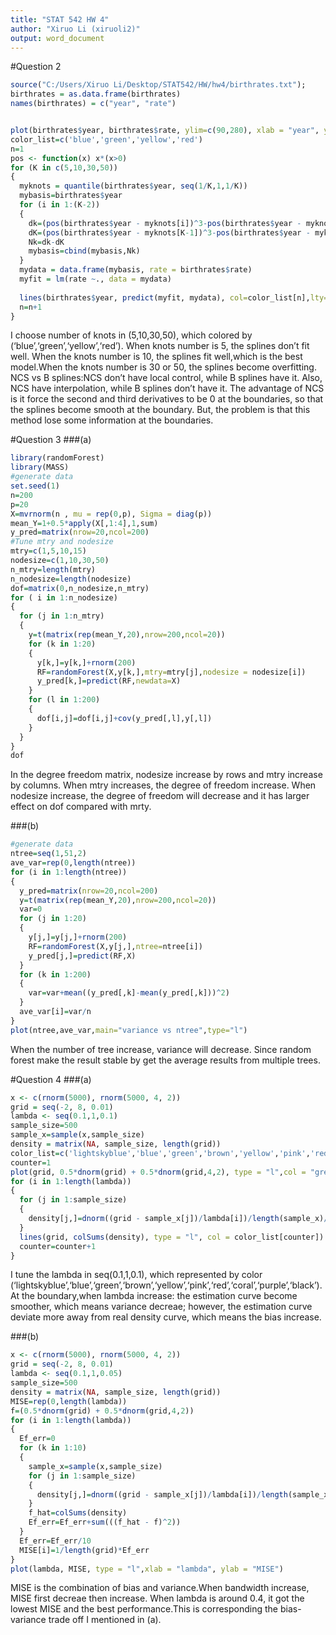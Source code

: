 ---
title: "STAT 542 HW 4"
author: "Xiruo Li (xiruoli2)"
output: word_document
---
#Question 2
```{r}
source("C:/Users/Xiruo Li/Desktop/STAT542/HW/hw4/birthrates.txt");
birthrates = as.data.frame(birthrates)
names(birthrates) = c("year", "rate")


plot(birthrates$year, birthrates$rate, ylim=c(90,280), xlab = "year", ylab = "rate", pch = 19)
color_list=c('blue','green','yellow','red')
n=1
pos <- function(x) x*(x>0)
for (K in c(5,10,30,50))
{
  myknots = quantile(birthrates$year, seq(1/K,1,1/K))
  mybasis=birthrates$year
  for (i in 1:(K-2))
  {
    dk=(pos(birthrates$year - myknots[i])^3-pos(birthrates$year - myknots[K])^3)/(myknots[K]-myknots[i])
    dK=(pos(birthrates$year - myknots[K-1])^3-pos(birthrates$year - myknots[K])^3)/(myknots[K]-myknots[K-1])
    Nk=dk-dK
    mybasis=cbind(mybasis,Nk)
  }
  mydata = data.frame(mybasis, rate = birthrates$rate)
  myfit = lm(rate ~., data = mydata)
  
  lines(birthrates$year, predict(myfit, mydata), col=color_list[n],lty=1, lwd = 3)
  n=n+1
}
```
I choose number of knots in (5,10,30,50), which colored by ('blue','green','yellow','red'). When knots number is 5, the splines don't fit well. When the knots number is 10, the splines fit well,which is the best model.When the knots number is 30 or 50, the splines become overfitting. 
NCS vs B splines:NCS don't have local control, while B splines have it. Also, NCS have interpolation, while B splines don't have it.
The advantage of NCS is it force the second and third derivatives to be 0 at the boundaries, so that the splines become smooth at the boundary. But, the problem is that this method lose some information at the boundaries.


#Question 3
###(a)
```{r}
library(randomForest)
library(MASS)
#generate data
set.seed(1)
n=200 
p=20 
X=mvrnorm(n , mu = rep(0,p), Sigma = diag(p)) 
mean_Y=1+0.5*apply(X[,1:4],1,sum) 
y_pred=matrix(nrow=20,ncol=200) 
#Tune mtry and nodesize
mtry=c(1,5,10,15) 
nodesize=c(1,10,30,50)
n_mtry=length(mtry)
n_nodesize=length(nodesize)
dof=matrix(0,n_nodesize,n_mtry)
for ( i in 1:n_nodesize)
{
  for (j in 1:n_mtry)
  {
    y=t(matrix(rep(mean_Y,20),nrow=200,ncol=20))
    for (k in 1:20)
    {
      y[k,]=y[k,]+rnorm(200)
      RF=randomForest(X,y[k,],mtry=mtry[j],nodesize = nodesize[i])
      y_pred[k,]=predict(RF,newdata=X)
    }
    for (l in 1:200)
    {
      dof[i,j]=dof[i,j]+cov(y_pred[,l],y[,l])
    }
  }
}
dof
```
In the degree freedom matrix, nodesize increase by rows and mtry increase by columns. When mtry increases, the degree of freedom increase. When nodesize increase, the degree of freedom will decrease and it has larger effect on dof compared with mrty.

###(b)
```{r}
#generate data
ntree=seq(1,51,2)
ave_var=rep(0,length(ntree))
for (i in 1:length(ntree))
{
  y_pred=matrix(nrow=20,ncol=200)
  y=t(matrix(rep(mean_Y,20),nrow=200,ncol=20))
  var=0
  for (j in 1:20)
  {
    y[j,]=y[j,]+rnorm(200)
    RF=randomForest(X,y[j,],ntree=ntree[i])
    y_pred[j,]=predict(RF,X)
  }
  for (k in 1:200)
  {
    var=var+mean((y_pred[,k]-mean(y_pred[,k]))^2)
  }
  ave_var[i]=var/n
}
plot(ntree,ave_var,main="variance vs ntree",type="l")
```
When the number of tree increase, variance will decrease. Since random forest make the result stable by get the average results from multiple trees. 


#Question 4
###(a)
```{r}
x <- c(rnorm(5000), rnorm(5000, 4, 2))
grid = seq(-2, 8, 0.01)
lambda <- seq(0.1,1,0.1)
sample_size=500
sample_x=sample(x,sample_size)
density = matrix(NA, sample_size, length(grid))
color_list=c('lightskyblue','blue','green','brown','yellow','pink','red','coral','purple','black')
counter=1
plot(grid, 0.5*dnorm(grid) + 0.5*dnorm(grid,4,2), type = "l",col = "grey", xlab = "x", ylab = "density",ylim=c(0,0.25))
for (i in 1:length(lambda))
{
  for (j in 1:sample_size)
  {
    density[j,]=dnorm((grid - sample_x[j])/lambda[i])/length(sample_x)/lambda[i] 
  }
  lines(grid, colSums(density), type = "l", col = color_list[counter])
  counter=counter+1
}

```
I tune the lambda in seq(0.1,1,0.1), which represented by color ('lightskyblue','blue','green','brown','yellow','pink','red','coral','purple','black'). At the boundary,when lambda increase: the estimation curve become smoother, which means variance decreae; however, the estimation curve deviate more away from real density curve, which means the bias increase.

###(b)
```{r}
x <- c(rnorm(5000), rnorm(5000, 4, 2))
grid = seq(-2, 8, 0.01)
lambda <- seq(0.1,1,0.05)
sample_size=500
density = matrix(NA, sample_size, length(grid))
MISE=rep(0,length(lambda))
f=(0.5*dnorm(grid) + 0.5*dnorm(grid,4,2))
for (i in 1:length(lambda))
{
  Ef_err=0
  for (k in 1:10)
  {
    sample_x=sample(x,sample_size)
    for (j in 1:sample_size)
    {
      density[j,]=dnorm((grid - sample_x[j])/lambda[i])/length(sample_x)/lambda[i] 
    }
    f_hat=colSums(density)
    Ef_err=Ef_err+sum(((f_hat - f)^2))
  }
  Ef_err=Ef_err/10
  MISE[i]=1/length(grid)*Ef_err
}
plot(lambda, MISE, type = "l",xlab = "lambda", ylab = "MISE")
```
MISE is the combination of bias and variance.When bandwidth increase, MISE first decreae then increase. When lambda is around 0.4, it got the lowest MISE and the best performance.This is corresponding the bias-variance trade off I mentioned in (a).

